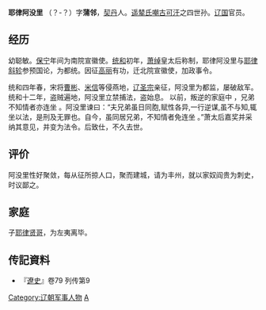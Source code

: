 '''耶律阿没里''' （？-？）字'''蒲邻'''，[[契丹|契丹]]人。[[遥辇氏|遥辇氏]][[昭古可汗|嘲古可汗]]之四世孙。[[辽国|辽国]]官员。

== 经历 ==
幼聪敏。[[保宁|保宁]]年间为南院宣徽使。[[统和|统和]]初年，[[萧绰|萧绰]]皇太后称制，耶律阿没里与[[耶律斜轸|耶律斜轸]]参预国论，为都统。因征[[高丽|高丽]]有功，迁北院宣徽使，加政事令。

统和四年春，宋将[[曹彬|曹彬]]、[[米信|米信]]等侵燕地，[[辽圣宗|辽圣宗]]亲征，阿没里为都监，屡破敌军。统和十二年，盗贼遍地，阿没里立禁捕法，盗始息。
以前，叛逆的家庭中 ，兄弟不知情者亦连坐 。阿没里谏曰：“夫兄弟虽日同胞,赋性各异,一行逆谋,虽不与知,辄坐以法，是刑及无罪也。自今，虽同居兄弟，不知情者免连坐 。”萧太后嘉奖并采纳其意见，并变为法令。后致仕，不久去世。
== 评价 ==
阿没里性好聚敛，每从征所掠人口，聚而建城，请为丰州，就以家奴阎贵为刺史，时议鄙之。
== 家庭 ==
子[[耶律贤哥|耶律贤哥]]，为左夷离毕。
== 传記資料 ==
*『[[遼史|遼史]]』卷79 列传第9

[[Category:辽朝军事人物|Category:辽朝军事人物]]
[[Category:耶律氏|A]]